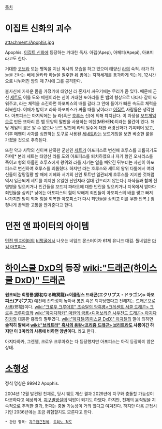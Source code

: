 [[목차]]


= 이집트 신화의 괴수 =
attachment:/Apophis.jpg

Apophis. [[이집트 신화]]에 등장하는 거대한 독사. 아펩(Apep), 아페피(Apepi), 아포피라고도 한다.

거대한 [[코브라]] 또는 맹독을 지닌 독사의 모습을 하고 있으며 태양신 [[라]]의 숙적. 라가 하늘을 건너는 배에 올라타  하늘을 일주한 뒤 밤에는 지하세계를 통과하게 되는데, 12시간으로 나뉘어진 밤의 제 7시에 그를 공격한다.

불사신에 가까운 몸을 가졌기에 태양신 라 혼자서 싸우기에는 무리가 좀 있다. 때문에 군신 [[세트]]도 이를 도와 메헨이라는 신이 거대한 또아리를 튼 뱀의 형상으로 나타나 같이 싸워주고, 라는 체력을 소진하면 아포피스의 배를 갈라 그 안에 들어가 빠른 속도로 체력을 회복한다. 이때가 밤이고 라와 아포피스가 싸울 때를 낮이라고 [[이집트]] 사람들은 생각한다. 아포피스는 마지막에는 늘 라(혹은 [[호루스]] 신)에 의해 퇴치된다.
이 과정을 [[보드게임]]으로 만든 또아리 튼 뱀 모양의 말판을 사용하는 메헨(MEHEN)이라는 물건이 있다. 해당 게임의 룰은 알 수 없으나 보드 말판에 라의 일주에 대한 배경신화가 기록되어 있고, 이후 메헨이 사자를 심판하는 도구로 사용된 [[세네트]]라는 보드게임을 보면 비슷한 룰을 가졌을 것으로 추측된다.

또한 악과 사막의 신이며 난폭한 군신인 [[세트]]가 아포피스로 변신해 호루스를 괴롭히기도 하며[* 본레 세트는 태양신 라를 도와 아포피스를 퇴치하였으나 자기 형인 오시리스를 죽이고 형의 아들인 호루스에게 왕위와 라를 지키는 일을 빼앗긴 뒤부터는 자신이 아포피스로 변신하여 호루스를 괴롭혔다. 하지만 라는 호루스와 세트의 왕위 다툼에서 여러 신들이 갈팡질팡 할 때에 지혜와 서기의 신인 토트만 일관되게 호루스를 지지한 것처럼 역시 일관되게 세트를 지지한 유일한 신인지라 절대 건드리지 않는다.] 자식들과 함께 전염병을 일으키거나 인간들을 꼬드겨 파라오에 대한 반란을 일으키거나 지옥에서 밤마다 죄인들을 삼켜[* 낮에는 아포피스의 힘이 약해져 죄인들이 아포피스의 배를 찢고 빠져 나가지만 밤이 되어 힘을 회복한 아포피스가 다시 죄인들을 삼키고 이를 무한 반복.] 엄청나게 끔찍한 고통을 안겨준다고 한다.

= 던전 앤 파이터의 아이템 =
[[던전 앤 파이터]]의 [[비명굴]]에서 나오는 네임드 몬스터이자 61제 유니크 대검. 풀네임은 [[마검 아포피스]].

= [[하이스쿨 DxD]]의 등장 [[wiki:"드래곤(하이스쿨 DxD)" 드래곤]] =
'''원초되는 회명룡(原初なる晦冥龍)<이클립스 드래곤(エクリプス・ドラゴン)> 아포피스(アポプス)'''
예전에 잔학성이 높아서 [[봉인]] 혹은 퇴치당했다고 전해지는 드래곤으로 [[사룡]](邪龍)이다. [[wiki:"크로우 크루아흐" 초승달의 암흑룡<크레센트 서클 드래곤> 크로우 크루아흐]]와 [[wiki:"아지다하카" 마원의 금룡<디어보리즌 사우전드 드래곤> 아지다하카]]와 대등한 흉학의 필두였다. [[wiki:"아자젤(하이스쿨 DxD)" 아자젤]]의 말에 의하면 '''솔직히 말해서 [[wiki:"브리트라" 흑사의 용왕<프리즘 드래곤> 브리트라]]도 사룡이긴 하지만 이 3마리의 사룡에 비하면 양반이다.''' 라고 한다.

아지다하카, 그렌델, 크로우 크루아흐는 다 등장했지만 아포피스는 아직 등장하지 않은 상태. 

= [[소행성]] =

정식 명칭은 99942 Apophis.

2004년 12월 발견된 천체로, 당시 궤도 계산 결과 2029년에 지구와 충돌할 가능성이 다분하다고 예상되어, [[지구멸망]]설의 떡밥이 되기도 하였다. 하지만, 천체의 움직임을 지속적으로 추적한 결과, 현재는 충돌 가능성이 거의 없다고 여겨진다. 하지만 다음 근접시기인 2036년에는 조금 위험할지도 모른다고 한다. 

 * 관련 항목: [[지구접근천체]], [[토리노 척도]]
